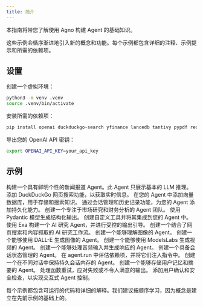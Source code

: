 ```yaml
---
title: 简介
---
```


本指南将带您了解使用 Agno 构建 Agent 的基础知识。

这些示例会循序渐进地引入新的概念和功能。每个示例都包含详细的注释、示例提示和所需的依赖项。

## 设置

创建一个虚拟环境：

```bash
python3 -m venv .venv
source .venv/bin/activate
```

安装所需的依赖项：

```bash
pip install openai duckduckgo-search yfinance lancedb tantivy pypdf requests exa-py newspaper4k lxml_html_clean sqlalchemy agno
```

导出您的 OpenAI API 密钥：

```bash
export OPENAI_API_KEY=your_api_key
```

## 示例

<CardGroup cols={3}>
  <Card title="基础 Agent" icon="robot" iconType="duotone" href="./basic-agent">
    构建一个具有鲜明个性的新闻报道 Agent。此 Agent 只展示基本的 LLM 推理。
  </Card>

  <Card title="带工具的 Agent" icon="toolbox" iconType="duotone" href="./agent-with-tools">
    添加 DuckDuckGo 网页搜索功能，以获取实时信息。
  </Card>

  <Card title="带知识的 Agent" icon="brain" iconType="duotone" href="./agent-with-knowledge">
    在您的 Agent 中添加向量数据库，用于存储和搜索知识。
  </Card>

  <Card title="带存储的 Agent" icon="database" iconType="duotone" href="./agent-with-storage">
    通过会话管理和历史记录功能，为您的 Agent 添加持久化能力。
  </Card>

  <Card title="Agent 团队" icon="users" iconType="duotone" href="./agent-team">
    创建一个专注于市场研究和财务分析的 Agent 团队。
  </Card>

  <Card title="结构化输出" icon="code" iconType="duotone" href="./structured-output">
    使用 Pydantic 模型生成结构化输出。
  </Card>

  <Card title="自定义工具" icon="wrench" iconType="duotone" href="./custom-tools">
    创建自定义工具并将其集成到您的 Agent 中。
  </Card>

  <Card title="研究 Agent" icon="magnifying-glass" iconType="duotone" href="./research-agent">
    使用 Exa 构建一个 AI 研究 Agent，并进行受控的输出引导。
  </Card>

  <Card title="研究工作流" icon="diagram-project" iconType="duotone" href="./research-workflow">
    创建一个结合了网页搜索和内容抓取的 AI 研究工作流。
  </Card>

  <Card title="图像 Agent" icon="image" iconType="duotone" href="./image-agent">
    创建一个能够理解图像的 Agent。
  </Card>

  <Card title="图像生成" icon="paintbrush" iconType="duotone" href="./image-generation">
    创建一个能够使用 DALL-E 生成图像的 Agent。
  </Card>

  <Card title="视频生成" icon="video" iconType="duotone" href="./video-generation">
    创建一个能够使用 ModelsLabs 生成视频的 Agent。
  </Card>

  <Card title="音频 Agent" icon="microphone" iconType="duotone" href="./audio-agent">
    创建一个能够处理音频输入并生成响应的 Agent。
  </Card>

  <Card title="带状态的 Agent" icon="database" iconType="duotone" href="./agent-state">
    创建一个具备会话状态管理的 Agent。
  </Card>

  <Card title="Agent 上下文" icon="sitemap" iconType="duotone" href="./agent-context">
    在 agent.run 中评估依赖项，并将它们注入指令中。
  </Card>

  <Card title="Agent 会话" icon="clock-rotate-left" iconType="duotone" href="./agent-session">
    创建一个在不同对话中保持持久会话内存的 Agent。
  </Card>

  <Card title="用户记忆" icon="memory" iconType="duotone" href="./user-memories">
    创建一个能够存储用户记忆和摘要的 Agent。
  </Card>

  <Card title="函数重试" icon="rotate" iconType="duotone" href="./retry-functions">
    处理函数重试，应对失败或不令人满意的输出。
  </Card>

  <Card title="人工干预" icon="user-check" iconType="duotone" href="./human-in-the-loop">
    添加用户确认和安全检查，以实现交互式 Agent 控制。
  </Card>
</CardGroup>

每个示例都包含可运行的代码和详细的解释。我们建议按顺序学习，因为概念是建立在先前示例的基础上的。